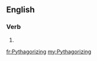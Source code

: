 {{also|pythagorizing}}
==English==

===Verb===
{{head|en|present participle}}

# {{present participle of|Pythagorize|lang=en|nocat=1}}

[[fr:Pythagorizing]]
[[my:Pythagorizing]]